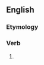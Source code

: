 ==English==

===Etymology===
{{suffix|en|torture|eth|nocat=1}}

===Verb===
{{head|en|verb form}}

# {{en-archaic third-person singular of|torture}}